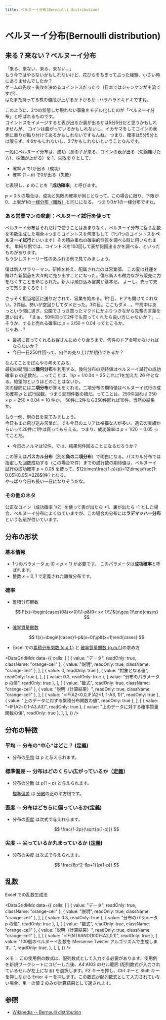 ```yaml
---
title: ベルヌーイ分布(Bernoulli distribution)
---
```



# ベルヌーイ分布(Bernoulli distribution)

## 来る？来ない？ベルヌーイ分布

「来る、来ない、来る、来ない...」\
もう今ではやらないかもしれないけど、花びらをちぎって占った経験、小さい時にありませんでしたか？\
ゲームの先攻・後攻を決めるコイントスだったり（日本ではジャンケンが主流ですが）、\
はたまた持ってる株の値段が上がるか下がるか...ハラハラドキドキですね。

このように、2つの状態しか現れない事象をモデル化したのが「ベルヌーイ分布」と呼ばれるものです。\
コイントスをイメージすると表が出るか裏が出るかは5分5分だと思うかもしれませんが、 コインは曲がっているかもしれないし、イカサマをしてコインの表側に重りが貼り付けてあるかもしれないですもんね。 つまり、確率は5分5分とは限らず、4:6かもしれないし、3:7かもしれないということなんです。

一般にベルヌーイ分布は、成功（あの子が来る、コインの表が出る（勿論賭けた方）、株価が上がる）を 1、失敗を 0 として、

- 確率 $p$ で1が出る（成功）
- 確率 $(1-p)$ で0が出る（失敗）

と表現し、$p$ のことを「**成功確率**」と呼びます。

$p = 0.5$ の場合は、成功と失敗の確率が同じとなって、この場合に限り、下限が0、上限が1の[一様分布（離散）](uniform-distribution-discrete.mdx)と同じになる。 つまり0か1の一様分布ですね。

### ある営業マンの悲劇：ベルヌーイ試行を使って

ベルヌーイ分布はそれだけで使うことはあまりなく、ベルヌーイ分布に従う乱数を多数生成した場合→つまりコイントスを何度もして（1つ1つのコイントスを**ベルヌーイ試行**といいます）その積み重ねの確率的性質を調べる時に用いられます。 単純な例では、コイントスを100回して表が何回出るかを調べる、といったものがあります。\
もう少しストーリー性のあふれる例で見てみましょう。

僕は新人サラリーマン。研修を終え、配属されたのは営業部。 この夏は社運を賭けた新製品を大々的に売り出すことになった。僕ら新人も微力ながら販売に力を尽くすことを命じられた。新人は飛び込み営業が基本だ。 よーし、売って売って売りまくるぞ！！

さっそく担当地区に送りだされて、営業を始める。1件目。ドアも開けてくれない。2件目。勢いが空回りしてダメだった。3件目。ここもダメ...。午前中はあっという間に過ぎ、公園でさっき買ったマクドにかぶりつきながら先輩の言葉を思い出す。 「まぁ、50件回って2件でも買ってくれたら良い方じゃないか？」...そうか、すると売れる確率は $p=2/50=0.04$ ってところか。\
じゃあ...？

- 最初に買ってくれるお客さんにめぐり合うまで、何件のドアを叩かなければならないか？
- 今日一日250件回って、何件の売り上げが期待できるか？

なんてことをぼんやり考えてみる。\
最初の疑問には**幾何分布**を利用する。幾何分布の期待値はベルヌーイ試行の成功確率 $p$ の逆数だ。...ってことは、$1/p=1/0.04=25$ これに1を加えた 26 件となる。絶望的というほどのことはないか。\
次の疑問には**二項分布**が答えをくれる。二項分布の期待値はベルヌーイ試行の成功確率 $p$ と試行回数、つまり訪問件数の積だ。ってことは、250件回れば $250\times p=250\times 0.04=10$ 件か。 50件に2件なら250件回れば10件。当然の結果か。

もう一例、別の日を見てみましょう。\
今日もまた飛び込み営業だ。でも今日のエリアは裕福な人が多い。過去の実績からいって20件に1件は買ってもらえる。つまり、成功確率は $p=1/20=0.05$ ってことだ。

- 今日のノルマは12件。では、結果何件回ることになるだろうか？

この答えは**パスカル分布**（別名**負の二項分布**）で明白になる。パスカル分布では指定した回数成功する（この場合12件）までの試行数の期待値は、ベルヌーイ試行の成功確率 $p=0.05$ を使って、$12\times\frac{1-p}{p}=12\times\frac{1-0.05}{0.05}=228$[件] となる。\
やっぱり今日も長い一日になりそうだな。

### その他のネタ

公正なコイン（成功確率 1/2）を使って表が出たら +1、裏が出たら -1 とした場合、ベルヌーイ分布によく似ていますが、この場合の分布には**ラデマッハー分布**という名前が付いています。

## 分布の形状

### 基本情報

- 1つのパラメータ $p;(0< p< 1)$ が必要です。 このパラメータは**成功確率**と呼ばれます。
- 整数 $x={0, 1}$ で定義された離散分布です。

### 確率

- [累積分布関数](/docs/glossary#cumulative-distribution-function)

  $$
  F(x)=\begin{cases}0&(x<0)\\1-p&(0< x< 1)\\1&(x\geq 1)\end{cases}
  $$

- [確率質量関数](/docs/glossary#probability-mass-function)

  $$
  f(x)=\begin{cases}1-p&(x=0)\\p&(x=1)\end{cases}
  $$

- Excel での[累積分布関数 (c.d.f.)](/docs/glossary#cumulative-distribution-function) と [確率質量関数 (p.m.f.)](/docs/glossary#probability-mass-function)の求め方

<DataGridMdx
  data={{
    cells: [
      [
        { value: "データ", readOnly: true, className: "orange-cell" },
        { value: "説明", readOnly: true, className: "orange-cell" },
      ],
      [
        { value: 0, readOnly: true },
        { value: "対象となる値", readOnly: true },
      ],
      [
        { value: 0.3, readOnly: true },
        { value: "分布のパラメータ p の値", readOnly: true },
      ],
      [
        { value: "数式", readOnly: true, className: "orange-cell" },
        { value: "説明（計算結果）", readOnly: true, className: "orange-cell" },
      ],
      [
        { value: "=IF(A2<0,0,IF(A2<1, 1-A3, 1))", readOnly: true },
        { value: "上のデータに対する累積分布関数の値", readOnly: true },
      ],
      [
        { value: "=IF(A2=0,1-A3,A3)", readOnly: true },
        { value: "上のデータに対する確率質量関数の値", readOnly: true },
      ],
    ],
  }}
/>

## 分布の特徴

### 平均 -- 分布の"中心"はどこ？ ([定義](/docs/glossary#central-moment))

- 分布の[平均](/docs/glossary#central-moment) は $p$ と与えられます。

### 標準偏差 -- 分布はどのくらい広がっているか（[定義](/docs/glossary#standard-deviation)）

- 分布の[分散](/docs/glossary#standard-deviation) は $p(1-p)$ と与えられます。

  [標準偏差](/docs/glossary#standard-deviation) は [分散](/docs/glossary#variance)の正の平方根です。

### 歪度 -- 分布はどちらに偏っているか([定義](/docs/glossary#skewness))

- 分布の[歪度](/docs/glossary#skewness) は次式で与えれらます。

  $$
  \frac{1-2p}{\sqrt{p(1-p)}}
  $$

### 尖度 -- 尖っているか丸まっているか ([定義](/docs/glossary#kurtosis))

- 分布の[尖度](/docs/glossary#kurtosis) は次式で与えられます。

  $$
  \frac{6p^2-6p+1}{p(1-p)}
  $$

## 乱数

Excel での乱数生成法

<DataGridMdx
  data={{
    cells: [
      [
        { value: "データ", readOnly: true, className: "orange-cell" },
        { value: "説明", readOnly: true, className: "orange-cell" },
      ],
      [
        { value: 0.3, readOnly: true },
        { value: "分布のパラメータ p の値", readOnly: true },
      ],
      [
        { value: "数式", readOnly: true, className: "orange-cell" },
        { value: "説明（計算結果）", readOnly: true, className: "orange-cell" },
      ],
      [
        { value: "=IF(NTRAND(100)<A2,0,1)", readOnly: true },
        {
          value:
            "100個のベルヌーイ乱数を Mersenne Twister アルゴリズムで生成します。",
          readOnly: true,
        },
      ],
    ],
  }}
/>

メモ： この使用例の数式は、配列数式として入力する必要があります。使用例を新規ワークシートにコピーした後、A4:A103 のセル範囲 (配列数式が入力されているセルが左上になる) を選択します。F2 キーを押し、Ctrl キーと Shift キーを押しながら Enter キーを押します。この数式が配列数式として入力されていない場合、単一の値 2 のみが計算結果として返されます。

## 参照

- [Wikipedia -- Bernoulli distribution](http://en.wikipedia.org/wiki/Bernoulli_distribution)
